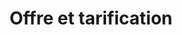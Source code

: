 ---
title: "Offre et tarification"
description: "Description of your new file."
sidebarTitle: "Offre et tarification"
---